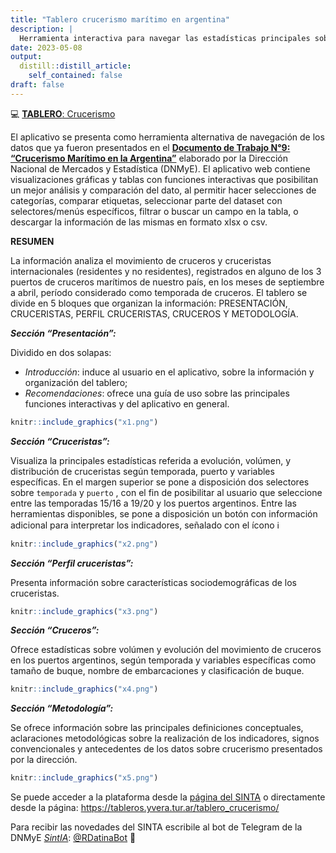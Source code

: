```yaml
---
title: "Tablero crucerismo marítimo en argentina"
description: |
  Herramienta interactiva para navegar las estadísticas principales sobre crucerismo marítimo en nuestro país
date: 2023-05-08
output:
  distill::distill_article:
    self_contained: false
draft: false
---
```


<aside>💻 [**TABLERO**: Crucerismo](https://tableros.yvera.tur.ar/tablero_crucerismo/)</aside>

El aplicativo se presenta como herramienta alternativa de navegación de los datos que ya fueron presentados en el [**Documento de Trabajo N°9: "Crucerismo Marítimo en la Argentina"**](https://tableros.yvera.tur.ar/recursos/biblioteca/dt9_cruceros.pdf) elaborado por la Dirección Nacional de Mercados y Estadística (DNMyE). El aplicativo web contiene visualizaciones gráficas y tablas con funciones interactivas que posibilitan un mejor análisis y comparación del dato, al permitir hacer selecciones de categorías, comparar etiquetas, seleccionar parte del dataset con selectores/menús específicos, filtrar o buscar un campo en la tabla, o descargar la información de las mismas en formato xlsx o csv.

**RESUMEN**

La información analiza el movimiento de cruceros y cruceristas internacionales (residentes y no residentes), registrados en alguno de los 3 puertos de cruceros marítimos de nuestro país, en los meses de septiembre a abril, período considerado como temporada de cruceros. El tablero se divide en 5 bloques que organizan la información: PRESENTACIÓN, CRUCERISTAS, PERFIL CRUCERISTAS, CRUCEROS Y METODOLOGÍA.

***Sección "Presentación":***

Dividido en dos solapas: 

- *Introducción*: induce al usuario en el aplicativo, sobre la información y organización del tablero; 
- *Recomendaciones*: ofrece una guía de uso sobre las principales funciones interactivas y del aplicativo en general.

```r
knitr::include_graphics("x1.png")
```

***Sección "Cruceristas":***

Visualiza la principales estadísticas referida a evolución, volúmen, y distribución de cruceristas según temporada, puerto y variables específicas. En el margen superior se pone a disposición dos selectores sobre  `temporada` y `puerto` , con el fin de posibilitar al usuario que seleccione entre las temporadas 15/16 a 19/20 y los puertos argentinos.
Entre las herramientas disponibles, se pone a disposición un botón con información adicional para interpretar los indicadores, señalado con el ícono ℹ

```r
knitr::include_graphics("x2.png")
```

***Sección "Perfil cruceristas":***

Presenta información sobre características sociodemográficas de los cruceristas.

```r
knitr::include_graphics("x3.png")
```

***Sección "Cruceros":***

Ofrece estadísticas sobre volúmen y evolución del movimiento de cruceros en los puertos argentinos, según temporada y variables específicas como tamaño de buque, nombre de embarcaciones y clasificación de buque.

```r
knitr::include_graphics("x4.png")
```

***Sección "Metodología":***

Se ofrece información sobre las principales definiciones conceptuales, aclaraciones metodológicas sobre la realización de los indicadores, signos convencionales y antecedentes de los datos sobre crucerismo presentados por la dirección.

```r
knitr::include_graphics("x5.png")
```

</aside>

Se puede acceder a la plataforma desde la [página del SINTA](https://www.yvera.tur.ar/sinta/) o directamente desde la página: <https://tableros.yvera.tur.ar/tablero_crucerismo/>

::: infobox
Para recibir las novedades del SINTA escribile al bot de Telegram de la DNMyE <a href='https://bitacora.yvera.tur.ar/posts/2022-09-08-sintia/' target='_blank'>*SintIA*</a>: <a href='https://t.me/RDatinaBot' target='_blank'>@RDatinaBot</a> 🤖
:::
